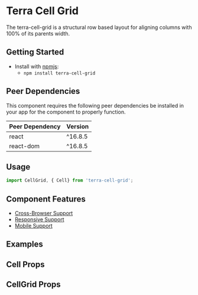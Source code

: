 


<Badge />

# Terra Cell Grid

The terra-cell-grid is a structural row based layout for aligning columns with 100% of its parents width.

## Getting Started

- Install with [npmjs](https://www.npmjs.com):
  - `npm install terra-cell-grid`

<!-- AUTO-GENERATED-CONTENT:START Peer Dependencies -->
## Peer Dependencies

This component requires the following peer dependencies be installed in your app for the component to properly function.

| Peer Dependency | Version |
|-|-|
| react | ^16.8.5 |
| react-dom | ^16.8.5 |

<!-- AUTO-GENERATED-CONTENT:END -->

## Usage

```jsx
import CellGrid, { Cell} from 'terra-cell-grid';
```

## Component Features
* [Cross-Browser Support](https://engineering.cerner.com/terra-ui/about/terra-ui/component-standards#cross-browser-support)
* [Responsive Support](https://engineering.cerner.com/terra-ui/about/terra-ui/component-standards#responsive-support)
* [Mobile Support](https://engineering.cerner.com/terra-ui/about/terra-ui/component-standards#mobile-support)

## Examples
<CellGridExample title="Default" />
<CellGridVertical title="Divided Vertically" />
<CellGridHorizontal title="Divided Horizontally" />
<CellGridBoth title="Divided Both Directions" />

## Cell Props
<CellPropsTable />

## CellGrid Props
<CellGridPropsTable />
